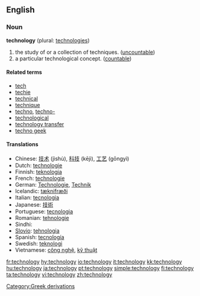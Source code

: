 ==English==
===Noun===
'''technology''' (plural: [[technologies]])

# the study of or a collection of techniques. ([[uncountable]])
# a particular technological concept. ([[countable]])

====Related terms====
*[[tech]]
*[[techie]]
*[[technical]]
*[[technique]]
*[[techno]], [[techno-]]
*[[technological]]
*[[technology transfer]]
*[[techno geek]]

====Translations====
*Chinese: [[技术]] (jìshù), [[科技]] (kējì), [[工艺]] (gōngyì)
*Dutch: [[technologie]]
*Finnish: [[teknologia]]
*French: [[technologie]] {{f}}
*German: [[Technologie]], [[Technik]]
*Icelandic: [[tæknifræði]] {{f}} 
*Italian: [[tecnologia]] {{f}}
*Japanese: [[技術]]
*Portuguese: [[tecnologia]] {{f}}
*Romanian: [[tehnologie]]
*Sindhi: {{SDchar|[[ٽيڪِنِيڀِياسُ]]}}
*[[Slovio]]: [[tehnologia]]
*Spanish: [[tecnología]] {{f}}
*Swedish: [[teknologi]] {{c}}
*Vietnamese: [[công nghệ]], [[kỹ thuật]]

[[Category:Greek derivations]]

[[fr:technology]]
[[hy:technology]]
[[io:technology]]
[[it:technology]]
[[kk:technology]]
[[hu:technology]]
[[ja:technology]]
[[pt:technology]]
[[simple:technology]]
[[fi:technology]]
[[ta:technology]]
[[vi:technology]]
[[zh:technology]]